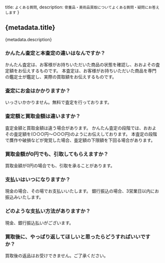   title: `よくある質問`,
  description: 
`骨董品・美術品買取についてよくある質問・疑問にお答えします`
}

## {metadata.title}

<p>{metadata.description}</p>

### かんたん査定と本査定の違いはなんですか？
かんたん査定は、お客様がお持ちいただいた商品の状態を確認し、おおよその査定額をお伝えするものです。
本査定は、お客様がお持ちいただいた商品を専門の鑑定士が鑑定し、実際の買取額をお伝えするものです。

### 査定にお金はかかりますか？
いっさいかかりません。無料で査定を行っております。

### 査定額と買取金額は違いますか？
査定金額と買取金額は違う場合があります。
かんたん査定の段階では、おおよその査定額を(○○○円～○○○円)のようにお伝えしております。
本査定の段階で贋作や破損などが発覚した場合、査定額の下限額を下回る場合があります。

### 買取金額が0円でも、引取してもらえますか？
買取金額が0円の場合でも、引取を承ることがあります。

### 支払いはいつになりますか？
現金の場合、その場でお支払いいたします。
銀行振込の場合、3営業日以内にお振込みいたします。

### どのような支払い方法がありますか？
現金、銀行振込払いがございます。

### 買取後に、やっぱり返してほしいと思ったらどうすればいいですか？
買取後の返品はお受けできません。ご了承ください。


